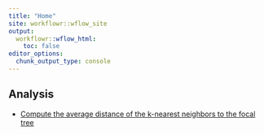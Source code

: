 ```yaml
---
title: "Home"
site: workflowr::wflow_site
output:
  workflowr::wflow_html:
    toc: false
editor_options:
  chunk_output_type: console
---
```


## Analysis 

- [Compute the average distance of the k-nearest neighbors to the focal tree](distance_index.html)


